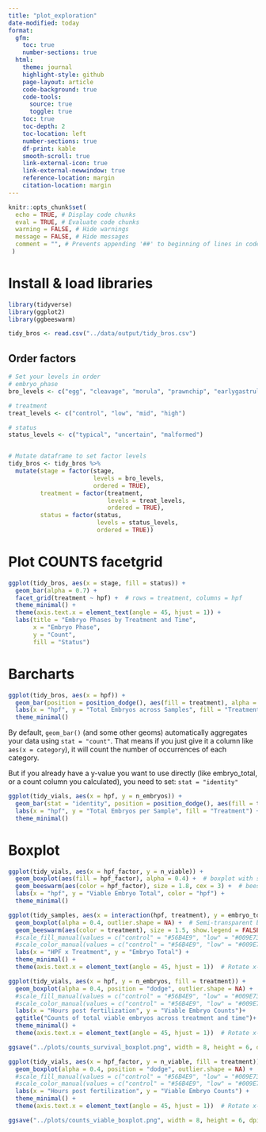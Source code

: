 ```yaml
---
title: "plot_exploration"
date-modified: today
format:
  gfm: 
    toc: true
    number-sections: true
  html:
    theme: journal
    highlight-style: github
    page-layout: article
    code-background: true
    code-tools: 
      source: true
      toggle: true
    toc: true
    toc-depth: 2
    toc-location: left
    number-sections: true
    df-print: kable
    smooth-scroll: true
    link-external-icon: true
    link-external-newwindow: true
    reference-location: margin
    citation-location: margin
---
```


```r
knitr::opts_chunk$set(
  echo = TRUE, # Display code chunks
  eval = TRUE, # Evaluate code chunks
  warning = FALSE, # Hide warnings
  message = FALSE, # Hide messages
  comment = "", # Prevents appending '##' to beginning of lines in code output)
 )        
```
# Install & load libraries
```r
library(tidyverse)
library(ggplot2)
library(ggbeeswarm)
```

```r
tidy_bros <- read.csv("../data/output/tidy_bros.csv")
```
## Order factors

```r
# Set your levels in order
# embryo_phase
bro_levels <- c("egg", "cleavage", "morula", "prawnchip", "earlygastrula")

# treatment
treat_levels <- c("control", "low", "mid", "high")

# status
status_levels <- c("typical", "uncertain", "malformed")


# Mutate dataframe to set factor levels
tidy_bros <- tidy_bros %>%
  mutate(stage = factor(stage, 
                        levels = bro_levels,
                        ordered = TRUE),
         treatment = factor(treatment, 
                            levels = treat_levels,
                            ordered = TRUE),
         status = factor(status, 
                         levels = status_levels,
                         ordered = TRUE))
```

# Plot COUNTS facetgrid
```r
ggplot(tidy_bros, aes(x = stage, fill = status)) +
  geom_bar(alpha = 0.7) +
  facet_grid(treatment ~ hpf) +  # rows = treatment, columns = hpf
  theme_minimal() +
  theme(axis.text.x = element_text(angle = 45, hjust = 1)) +
  labs(title = "Embryo Phases by Treatment and Time",
       x = "Embryo Phase",
       y = "Count",
       fill = "Status")
```

# Barcharts

```r
ggplot(tidy_bros, aes(x = hpf)) +
  geom_bar(position = position_dodge(), aes(fill = treatment), alpha = 0.5) +
  labs(x = "hpf", y = "Total Embryos across Samples", fill = "Treatment") +
  theme_minimal()
```

By default, `geom_bar()` (and some other geoms) automatically aggregates your data using `stat = "count"`. That means if you just give it a column like `aes(x = category`), it will count the number of occurrences of each category.

But if you already have a y-value you want to use directly (like embryo_total, or a count column you calculated), you need to set: `stat = "identity"`

```r
ggplot(tidy_vials, aes(x = hpf, y = n_embryos)) +
  geom_bar(stat = "identity", position = position_dodge(), aes(fill = treatment), alpha = 0.5) +
  labs(x = "hpf", y = "Total Embryos per Sample", fill = "Treatment") +
  theme_minimal()
```


# Boxplot

```r
ggplot(tidy_vials, aes(x = hpf_factor, y = n_viable)) +
  geom_boxplot(aes(fill = hpf_factor), alpha = 0.4) +  # boxplot with semi-transparent fill
  geom_beeswarm(aes(color = hpf_factor), size = 1.8, cex = 3) +  # beeswarm points
  labs(x = "hpf", y = "Viable Embryo Total", color = "hpf") +
  theme_minimal()
```


```r
ggplot(tidy_samples, aes(x = interaction(hpf, treatment), y = embryo_total, fill = treatment)) +
  geom_boxplot(alpha = 0.4, outlier.shape = NA) +  # Semi-transparent boxplots
  geom_beeswarm(aes(color = treatment), size = 1.5, show.legend = FALSE) +  # Beeswarm points
  #scale_fill_manual(values = c("control" = "#56B4E9", "low" = "#009E73", "mid" = "#E69F00", "high" = "#D55E00")) +
  #scale_color_manual(values = c("control" = "#56B4E9", "low" = "#009E73", "mid" = "#E69F00", "high" = "#D55E00")) +
  labs(x = "HPF x Treatment", y = "Embryo Total") +
  theme_minimal() +
  theme(axis.text.x = element_text(angle = 45, hjust = 1))  # Rotate x-axis labels for better readability

```
```r
ggplot(tidy_vials, aes(x = hpf, y = n_embryos, fill = treatment)) +
  geom_boxplot(alpha = 0.4, position = "dodge", outlier.shape = NA) +  # Boxplots side by side
  #scale_fill_manual(values = c("control" = "#56B4E9", "low" = "#009E73", "mid" = "#E69F00", "high" = "#D55E00")) +
  #scale_color_manual(values = c("control" = "#56B4E9", "low" = "#009E73", "mid" = "#E69F00", "high" = "#D55E00")) +
  labs(x = "Hours post fertilization", y = "Viable Embryo Counts")+
  ggtitle("Counts of total viable embryos across treatment and time")+
  theme_minimal() +
  theme(axis.text.x = element_text(angle = 45, hjust = 1))  # Rotate x-axis labels

ggsave("../plots/counts_survival_boxplot.png", width = 8, height = 6, dpi = 300)
```

```r
ggplot(tidy_vials, aes(x = hpf_factor, y = n_viable, fill = treatment)) +
  geom_boxplot(alpha = 0.4, position = "dodge", outlier.shape = NA) +  # Boxplots side by side
  #scale_fill_manual(values = c("control" = "#56B4E9", "low" = "#009E73", "mid" = "#E69F00", "high" = "#D55E00")) +
  #scale_color_manual(values = c("control" = "#56B4E9", "low" = "#009E73", "mid" = "#E69F00", "high" = "#D55E00")) +
  labs(x = "Hours post fertilization", y = "Viable Embryo Counts") +
  theme_minimal() +
  theme(axis.text.x = element_text(angle = 45, hjust = 1))  # Rotate x-axis labels

ggsave("../plots/counts_viable_boxplot.png", width = 8, height = 6, dpi = 300)
```


